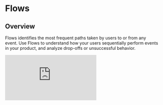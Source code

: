 # Flows

## Overview
Flows identifies the most frequent paths taken by users to or from any event. Use Flows to understand how your users sequentially perform events in your product, and analyze drop-offs or unsuccessful behavior.


<p style={{ position: 'relative', paddingBottom: '56.25%', height: 0, overflow: 'hidden' }}>
  <iframe src="https://www.loom.com/embed/2dc0c322fd2d4000a4507a1a9c8d6fa7" frameborder="0" style={{ position: 'absolute', top: 0, left: 0, width: '100%', height: '100%' }} allowfullscreen></iframe>
</p>

